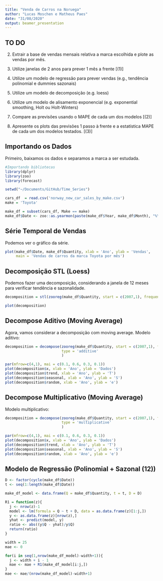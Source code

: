 ```yaml
---
title: "Venda de Carros na Noruega"
author: "Lucas Moschen e Matheus Paes"
date: "31/08/2020"
output: beamer_presentation
---
```


## TO DO 

2. Extrair a base de vendas mensais relativa a marca escolhida e plote as vendas por mês.

3. Utilize janelas de 2 anos para prever 1 mês a frente [(1)]

4. Utilize um modelo de regressão para prever vendas (e.g., tendência polinomial e dummies sazonais)

5. Utilize um modelo de decomposição (e.g. loess)

6. Utilize um modelo de alisamento exponencial (e.g. exponential smoothing, Holt ou Holt-Winters)

7. Compare as previsões usando o MAPE de cada um dos modelos [(2)]

8. Apresente os plots das previsões 1 passo à frente e a estatística MAPE de cada um dos modelos testados. [(3)]

## Importando os Dados

Primeiro, baixamos os dados e separamos a marca a ser estudada.

\vspace{10pt}

```r
#Importando bibliotecas
library(dplyr)
library(zoo)
library(forecast)

setwd("~/Documents/GitHub/Time_Series")
```

\tiny
```r

cars_df  = read.csv('norway_new_car_sales_by_make.csv')
make = 'Toyota'

make_df = subset(cars_df, Make == make)
make_df$Date <- zoo::as.yearmon(paste(make_df$Year, make_df$Month), "%Y %m")
```

## Série Temporal de Vendas

Podemos ver o gráfico da série.

\tiny
```r
plot(make_df$Date, make_df$Quantity, xlab = 'Ano', ylab = 'Vendas', 
     main = 'Vendas de carros da marca Toyota por mês')
```

## Decomposição STL (Loess)

Podemos fazer uma decomposição, considerando a janela de 12 meses para verificar tendência e sazonalidade. 

\tiny

```r
decomposition = stl(zooreg(make_df$Quantity, start = c(2007,1), frequency = 12), s.window = 12)
```

```r
plot(decomposition)
```

## Decompose Aditivo (Moving Average)

Agora, vamos considerar a decomposição com moving average. Modelo aditivo:

\tiny

```r
decomposition = decompose(zooreg(make_df$Quantity, start = c(2007,1), frequency = 12), 
                          type = 'additive'
                          )
```

```r
par(mfrow=c(4,1), mai = c(0.1, 0.6, 0.3, 0.1))
plot(decomposition$x, xlab = 'Ano', ylab = 'Dados')
plot(decomposition$trend, xlab = 'Ano', ylab = 'T')
plot(decomposition$seasonal, xlab = 'Ano', ylab = 'S')
plot(decomposition$random, xlab = 'Ano', ylab = 'e')
```

## Decompose Multiplicativo (Moving Average)

Modelo multiplicativo:

\tiny

```r
decomposition = decompose(zooreg(make_df$Quantity, start = c(2007,1), frequency = 12), 
                          type = 'multiplicative'
                          )
```

```r
par(mfrow=c(4,1), mai = c(0.1, 0.6, 0.3, 0.1))
plot(decomposition$x, xlab = 'Ano', ylab = 'Dados')
plot(decomposition$trend, xlab = 'Ano', ylab = 'T')
plot(decomposition$seasonal, xlab = 'Ano', ylab = 'S')
plot(decomposition$random, xlab = 'Ano', ylab = 'e')
```

## Modelo de Regressão (Polinomial + Sazonal (12))

\tiny

```r
D <- factor(cycle(make_df$Date))
t <- seq(1:length(make_df$Date))

make_df_model <- data.frame(Q = make_df$Quantity, t = t, D = D)

R1 = function(z){
  j <- nrow(z)-1
  model <- lm(formula = Q ~ t + D, data = as.data.frame(z)[1:j,])
  y <- as.data.frame(z)[nrow(z),]
  yhat <- predict(model, y)
  ratio <- abs((y$Q - yhat)/y$Q)
  return(ratio)
}

width = 25
mae <- 0

for(i in seq(1,nrow(make_df_model)-width+1)){
  j <- width + i - 1
  mae <- mae + R1(make_df_model[i:j,])
}
mae <- mae/(nrow(make_df_model)-width+1)

```

